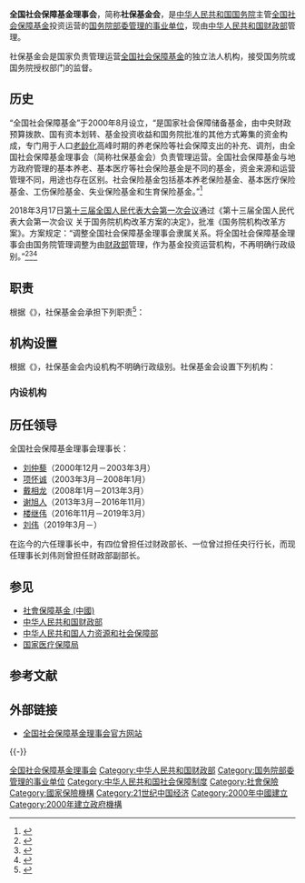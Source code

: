 {{Infobox PRCG|color=#014099
|机构名称=全国社会保障基金理事会
|标志1=National Council for Social Security Fund logo.png
|标志1宽度=200px
|标志1说明= 全国社会保障基金理事会标志
|职位1= 理事长
|人员1= [[刘伟_(1961年)|刘伟]]
|职位2= 副理事长
|人员2= [[陈文辉_(1963年)|陈文辉]]、{{wrap}}[[王文灵|王文灵]]、{{wrap}}[[武建力|武建力]]
|人数2=3
|成立时间=2000年
|业务上级=[[中华人民共和国财政部|中华人民共和国财政部]]
|组织上级=[[中华人民共和国国务院|中华人民共和国国务院]]
|行政级别= 不明确行政级别
|机构类型= 国务院部委管理的事业单位
|地址1=[[北京市|北京市]][[西城区|西城区]]丰汇园11号楼丰汇时代大厦南翼
|邮编1=100032
|官网= {{url|http://www.ssf.gov.cn/}}
|image1=全国社会保障基金理事会.jpg
}}
'''全国社会保障基金理事会'''，简称'''社保基金会'''，是[[中华人民共和国国务院|中华人民共和国国务院]]主管[[社會保障基金_(中國)|全国社会保障基金]]投资运营的[[国务院部委管理的国家局|国务院部委管理的事业单位]]，现由[[中华人民共和国财政部|中华人民共和国财政部]]管理。

社保基金会是国家负责管理运营[[社會保障基金_(中國)|全国社会保障基金]]的独立法人机构，接受国务院或国务院授权部门的监督。

== 历史 ==
“全国社会保障基金”于2000年8月设立，“是国家社会保障储备基金，由中央财政预算拨款、国有资本划转、基金投资收益和国务院批准的其他方式筹集的资金构成，专门用于人口[[老龄化|老龄化]]高峰时期的养老保险等社会保障支出的补充、调剂，由全国社会保障基金理事会（简称社保基金会）负责管理运营。全国社会保障基金与地方政府管理的基本养老、基本医疗等社会保险基金是不同的基金，资金来源和运营管理不同，用途也存在区别。社会保险基金包括基本养老保险基金、基本医疗保险基金、工伤保险基金、失业保险基金和生育保险基金。”<ref>{{Cite web |url=http://www.ssf.gov.cn/jj/qgsbjj/201501/t20150121_6316.html |title=全国社会保障基金，全国社会保障基金理事会，2015-01-21 |accessdate=2016-11-25 |archive-date=2017-02-06 |archive-url=https://web.archive.org/web/20170206071759/http://www.ssf.gov.cn/jj/qgsbjj/201501/t20150121_6316.html |dead-url=no }}</ref>

2018年3月17日[[第十三届全国人民代表大会第一次会议|第十三届全国人民代表大会第一次会议]]通过《第十三届全国人民代表大会第一次会议
关于国务院机构改革方案的决定》，批准《国务院机构改革方案》。方案规定：“调整全国社会保障基金理事会隶属关系。将全国社会保障基金理事会由国务院管理调整为由[[中华人民共和国财政部|财政部]]管理，作为基金投资运营机构，不再明确行政级别。”<ref>{{Cite web |url=http://www.npc.gov.cn/npc/dbdhhy/13_1/2018-03/14/content_2048552.htm |title = 关于国务院机构改革方案的说明——2018年3月13日在第十三届全国人民代表大会第一次会议上 |author = 王勇 |date = 2018-03-13 |publisher = 中国人大网|language=|accessdate=|quote=|archive-url = https://web.archive.org/web/20180609103422/http://www.npc.gov.cn/npc/dbdhhy/13_1/2018-03/14/content_2048552.htm |archive-date = 2018-06-09|dead-url = yes }}</ref><ref>{{Cite web|url=http://www.npc.gov.cn/npc/xinwen/2018-03/17/content_2049996.htm|title =第十三届全国人民代表大会第一次会议关于国务院机构改革方案的决定|author =|date=2018-03-17|publisher =中国人大网|language =|accessdate =|quote =|archive-url = https://web.archive.org/web/20180318120500/http://www.npc.gov.cn/npc/xinwen/2018-03/17/content_2049996.htm|archive-date =2018-03-18|dead-url =yes}}</ref><ref>{{Cite web|url=http://www.npc.gov.cn/npc/xinwen/2018-03/18/content_2050371.htm|title =国务院机构改革方案|author=|date=2018-03-17|publisher =中国人大网|language =|accessdate =|quote =|archive-url =https://web.archive.org/web/20180318120458/http://www.npc.gov.cn/npc/xinwen/2018-03/18/content_2050371.htm|archive-date =2018-03-18|dead-url =yes}}</ref>

== 职责 ==
根据《{{s|全国社会保障基金理事会职能配置、内设机构和人员编制规定}}》，社保基金会承担下列职责<ref>{{Cite web |url=http://www.ssf.gov.cn/jj/sbjjh/201205/t20120507_3998.html |title=全国社会保障基金理事会职责，全国社会保障基金理事会，2011-10-25 |access-date=2016-11-25 |archive-date=2019-05-12 |archive-url=https://web.archive.org/web/20190512204302/http://www.ssf.gov.cn/jj/sbjjh/201205/t20120507_3998.html }}</ref>：
{{columns-list|2|
# 管理运营全国社会保障基金。
# 受国务院委托集中持有管理划转的中央企业国有股权，单独核算，接受考核和监督。
# 经国务院批准，受托管理基本养老保险基金投资运营。
# 根据国务院批准的范围和比例，直接投资运营或选择并委托专业机构运营基金资产。定期向有关部门报告投资运营情况，提交财务会计报告，接受有关部门监督。
# 定期向社会公布基金收支、管理和投资运营情况。
# 根据有关部门下达的指令和确定的方式拨出资金。
# 完成党中央、国务院交办的其他任务。
}}

== 机构设置 ==
根据《{{s|全国社会保障基金理事会职能配置、内设机构和人员编制规定}}》，社保基金会内设机构不明确行政级别。社保基金会设置下列机构：

=== 内设机构 ===
{{columns-list|2|
* [[全国社会保障基金理事会综合部|综合部]]
* [[全国社会保障基金理事会规划研究部|规划研究部]]
* [[全国社会保障基金理事会基金财务部|基金财务部]]
* [[全国社会保障基金理事会证券投资部|证券投资部]]
* [[全国社会保障基金理事会境外投资部|境外投资部]]
* [[全国社会保障基金理事会股权资产部|股权资产部（实业投资部）]]
* [[全国社会保障基金理事会法规及监管部|法规及监管部]]
* [[全国社会保障基金理事会风险管理部|风险管理部]]
* [[全国社会保障基金理事会养老金管理部|养老金管理部]]
* [[全国社会保障基金理事会养老金会计部|养老金会计部]]
* [[全国社会保障基金理事会信息技术部|信息技术部]]
* [[中国共产党全国社会保障基金理事会机关委员会|机关党委（人事部）]]
}}

== 历任领导 ==
全国社会保障基金理事会理事长：
* [[刘仲藜|刘仲藜]]（2000年12月－2003年3月）
* [[项怀诚|项怀诚]]（2003年3月－2008年1月）
* [[戴相龙|戴相龙]]（2008年1月－2013年3月）
* [[谢旭人|谢旭人]]（2013年3月－2016年11月）
* [[楼继伟|楼继伟]]（2016年11月－2019年3月）
* [[刘伟_(1961年)|刘伟]]（2019年3月－）

在迄今的六任理事长中，有四位曾担任过财政部长、一位曾过担任央行行长，而现任理事长刘伟则曾担任财政部副部长。

== 参见 ==
{{Portal|中华人民共和国|社会|经济}}
* [[社會保障基金_(中國)|社會保障基金 (中國)]]
* [[中华人民共和国财政部|中华人民共和国财政部]]
* [[中华人民共和国人力资源和社会保障部|中华人民共和国人力资源和社会保障部]]
* [[国家医疗保障局|国家医疗保障局]]

== 参考文献 ==
{{Reflist|30em}}

== 外部链接 ==
* [http://www.ssf.gov.cn 全国社会保障基金理事会官方网站]{{Wayback|url=http://www.ssf.gov.cn/ |date=20110809141123 }}

{{-}}
{{s-start}}
{{s-off|[[国务院部委管理的国家局|财政部管理的事业单位]]}}
{{s-none|职能设立}}
{{s-title|全国社会保障基金投资运营机构|2000年8月至今}}
{{s-inc}}
{{s-end}}

[[Category:全国社会保障基金理事会|]]
[[Category:中华人民共和国财政部|Category:中华人民共和国财政部]]
[[Category:国务院部委管理的事业单位|Category:国务院部委管理的事业单位]]
[[Category:中华人民共和国社会保障制度|Category:中华人民共和国社会保障制度]]
[[Category:社會保險|Category:社會保險]]
[[Category:國家保險機構|Category:國家保險機構]]
[[Category:21世纪中国经济|Category:21世纪中国经济]]
[[Category:2000年中國建立|Category:2000年中國建立]]
[[Category:2000年建立政府機構|Category:2000年建立政府機構]]